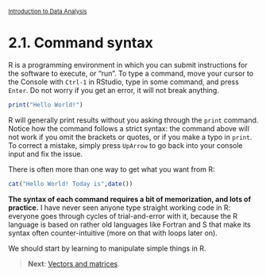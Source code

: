 <style>@import url(style.css);</style>
<small>[Introduction to Data Analysis](index.html)</small>

# 2.1. Command syntax

R is a programming environment in which you can submit instructions for the software to execute, or "run". To type a command, move your cursor to the Console with `Ctrl-1` in RStudio, type in some command, and press `Enter`. Do not worry if you get an error, it will not break anything.

```r
print("Hello World!")
```

R will generally print results without you asking through the `print` command. Notice how the command follows a strict syntax: the command above will not work if you omit the brackets or quotes, or if you make a typo in `print`. To correct a mistake, simply press `UpArrow` to go back into your console input and fix the issue.

There is often more than one way to get what you want from R:
  
```r
cat("Hello World! Today is",date())
```

__The syntax of each command requires a bit of memorization, and lots of practice.__ I have never seen anyone type straight working code in R: everyone goes through cycles of trial-and-error with it, because the R language is based on rather old languages like Fortran and S that make its syntax often counter-intuitive (more on that with loops later on).

We should start by learning to manipulate simple things in R.

> __Next__: [Vectors and matrices](22_vectors.html).
